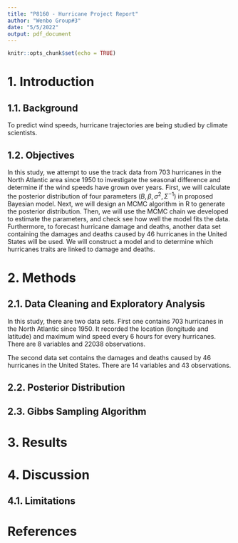 ```yaml
---
title: "P8160 - Hurricane Project Report"
author: "Wenbo Group#3"
date: "5/5/2022"
output: pdf_document
---
```


```r
knitr::opts_chunk$set(echo = TRUE)
```

# 1. Introduction

## 1.1. Background
To predict wind speeds, hurricane trajectories are being studied by climate scientists.  

## 1.2. Objectives
In this study, we attempt to use the track data from 703 hurricanes in the North Atlantic area since 1950 to investigate the seasonal difference and determine if the wind speeds have grown over years. First, we will calculate the posterior distribution of four parameters $( B, \beta, \sigma^{2}, \Sigma^{-1})$ in proposed Bayesian model. Next, we will design an MCMC algorithm in R to generate the posterior distribution. Then, we will use the MCMC chain we developed to estimate the parameters, and check see how well the model fits the data.     
Furthermore, to forecast hurricane damage and deaths, another data set containing the damages and deaths caused by 46 hurricanes in the United States will be used. We will construct a model and to determine which hurricanes traits are linked to damage and deaths.    

# 2. Methods

## 2.1. Data Cleaning and Exploratory Analysis
In this study, there are two data sets. First one contains 703 hurricanes in the North Atlantic since 1950. It recorded the location (longitude and latitude) and maximum wind speed every 6 hours for every hurricanes. There are 8 variables and 22038 observations.  

The second data set contains the damages and deaths caused by 46 hurricanes in the United States. There are 14 variables and 43 observations. 

## 2.2. Posterior Distribution
\vspace{5mm}

## 2.3. Gibbs Sampling Algorithm
\vspace{5mm}

# 3. Results 
\vspace{5mm}

# 4. Discussion 
\vspace{5mm}

## 4.1. Limitations
\vspace{5mm}

# References 